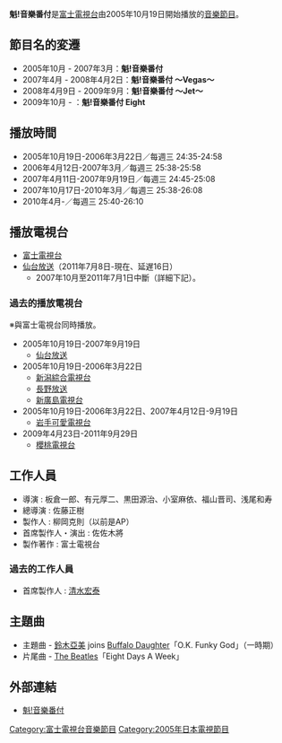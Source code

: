 '''魁!音樂番付'''是[[富士電視台|富士電視台]]由2005年10月19日開始播放的[[音樂節目|音樂節目]]。

==節目名的変遷==
*2005年10月 - 2007年3月：'''魁!音樂番付'''
*2007年4月 - 2008年4月2日：'''魁!音樂番付 ～Vegas～'''
*2008年4月9日 - 2009年9月：'''魁!音樂番付 ～Jet～'''
*2009年10月 - ：'''魁!音樂番付 Eight'''

==播放時間==
*2005年10月19日-2006年3月22日／每週三 24:35-24:58
*2006年4月12日-2007年3月／每週三 25:38-25:58
*2007年4月11日-2007年9月19日／每週三 24:45-25:08
*2007年10月17日-2010年3月／每週三 25:38-26:08
*2010年4月-／每週三 25:40-26:10

==播放電視台==
*[[富士電視台|富士電視台]]
*[[仙台放送|仙台放送]]（2011年7月8日-現在、延遅16日）
**2007年10月至2011年7月1日中斷（詳細下記）。

===過去的播放電視台===
※與富士電視台同時播放。
*2005年10月19日-2007年9月19日
**[[仙台放送|仙台放送]]
*2005年10月19日-2006年3月22日
**[[新潟綜合電視台|新潟綜合電視台]]
**[[長野放送|長野放送]]
**[[新廣島電視台|新廣島電視台]]
*2005年10月19日-2006年3月22日、2007年4月12日-9月19日
**[[岩手可愛電視台|岩手可愛電視台]]
*2009年4月23日-2011年9月29日
**[[櫻桃電視台|櫻桃電視台]]

==工作人員== 
*導演 : 板倉一郎、有元厚二、黒田源治、小室麻依、福山晋司、浅尾和寿
*總導演 : 佐藤正樹 
*製作人 : 柳岡克則（以前是AP）
*首席製作人・演出 : 佐佐木將
*製作著作 : 富士電視台

===過去的工作人員===
*首席製作人 : [[清水宏泰|清水宏泰]]

== 主題曲 ==
*主題曲 - [[鈴木亞美|鈴木亞美]] joins [[Buffalo_Daughter|Buffalo Daughter]]「O.K. Funky God」（一時期）
*片尾曲 - [[披頭四樂團|The Beatles]]「Eight Days A Week」

==外部連結==
*[http://www.fujitv.co.jp/b_hp/sakigake/index.html 魁!音樂番付]

{{DEFAULTSORT:Saki kake on kakuhan tsuke}}

[[Category:富士電視台音樂節目|Category:富士電視台音樂節目]]
[[Category:2005年日本電視節目|Category:2005年日本電視節目]]